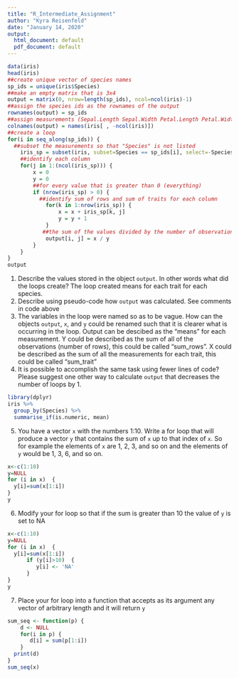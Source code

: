 ```yaml
---
title: "R_Intermediate_Assignment"
author: "Kyra Reisenfeld"
date: "January 14, 2020"
output:
  html_document: default
  pdf_document: default
---
```

```r
data(iris) 
head(iris)
##create unique vector of species names
sp_ids = unique(iris$Species)
##make an empty matrix that is 3x4
output = matrix(0, nrow=length(sp_ids), ncol=ncol(iris)-1)
##assign the species ids as the rownames of the output
rownames(output) = sp_ids
##assign measurements (Sepal.Length Sepal.Width Petal.Length Petal.Width) as the column names of the output
colnames(output) = names(iris[ , -ncol(iris)])
##create a loop
for(i in seq_along(sp_ids)) {
  ##subset the measurements so that "Species" is not listed
    iris_sp = subset(iris, subset=Species == sp_ids[i], select=-Species)
    ##identify each column 
    for(j in 1:(ncol(iris_sp))) {
        x = 0
        y = 0
        ##for every value that is greater than 0 (everything)
        if (nrow(iris_sp) > 0) {
          ##identify sum of rows and sum of traits for each column
            for(k in 1:nrow(iris_sp)) {
                x = x + iris_sp[k, j]
                y = y + 1
            }
           ##the sum of the values divided by the number of observations
            output[i, j] = x / y 
        }
    }
}
output
```
1. Describe the values stored in the object `output`. In other words what did the 
loops create?
The loop created means for each trait for each species. 
2. Describe using pseudo-code how `output` was calculated.
See comments in code above
3. The variables in the loop were named so as to be vague. How can the objects
`output`, `x`, and `y` could be renamed such that it is clearer what is occurring
in the loop.
Output can be descibed as the "means" for each measurement. 
Y could be described as the sum of all of the observations (number of rows), this could be called "sum_rows".
X could be described as the sum of all the measurements for each trait, this could be called "sum_trait" 
4. It is possible to accomplish the same task using fewer lines of code? Please suggest one other way to calculate `output` that decreases the number of loops
by 1. 
```r
library(dplyr)
iris %>%
  group_by(Species) %>%
  summarise_if(is.numeric, mean)
```
5. You have a vector `x` with the numbers 1:10. Write a
for loop that will produce a vector `y` that contains the sum of `x` up to that
index of `x`. So for example the elements of `x` are 1, 2, 3, and so on and the 
elements of `y` would be 1, 3, 6, and so on. 
```r
x<-c(1:10)
y=NULL
for (i in x)  {
  y[i]=sum(x[1:i])
}
y
```
6. Modify your for loop so that if the sum is greater than 10 the value of `y`
is set to NA
```r
x<-c(1:10)
y=NULL
for (i in x)  {
  y[i]=sum(x[1:i])
      if (y[i]>10)  {
         y[i] <- 'NA'
      }
}
y
```
7. Place your for loop into a function that accepts as its argument any vector
of arbitrary length and it will return `y`
```r
sum_seq <- function(p) {
    d <- NULL
    for(i in p) { 
       d[i] = sum(p[1:i])
    }
  print(d)
}
sum_seq(x)
```


